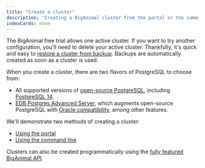 ```yaml
---
title: "Create a cluster"
description: "Creating a BigAnimal cluster from the portal or the command line"
indexCards: none
---
```


The BigAnimal free trial allows one active cluster. If you want to try another configuration, you'll need to delete your active cluster. Thankfully, it's quick and easy to [restore a cluster from backup](../experiment/backup_and_restore/). Backups are automatically created as soon as a cluster is used.

When you create a cluster, there are two flavors of PostgreSQL to choose from:

- All supported versions of [open-source PostgreSQL](supported-open-source/postgresql/), including [PostgreSQL 14](https://www.postgresql.org/about/news/postgresql-14-released-2318/).
- [EDB Postgres Advanced Server](/epas/latest/), which augments open-source PostgreSQL with [Oracle compatibility](/epas/latest/epas_compat_ora_dev_guide/), among other features.

We'll demonstrate two methods of creating a cluster:

- [Using the portal](create_cluster_portal)
- [Using the command line](create_cluster_cli)

Clusters can also be created programmatically using the [fully featured BigAnimal API](/biganimal/latest/reference/api/).
